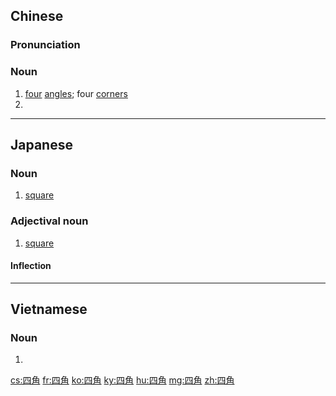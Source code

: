 ==Chinese==
{{zh-forms}}

===Pronunciation===
{{zh-pron
|m=sìjiǎo
|h=pfs=si-kok
|mn=sì-kak
|cat=n
}}

===Noun===
{{zh-noun}}

# [[four]] [[angle]]s; four [[corner]]s
# {{zh-abbrev|四角形}}

----

==Japanese==
{{ja-kanjitab|し|かく|yomi=on}}

===Noun===
{{ja-noun|しかく}}

# [[square]]

===Adjectival noun===
{{ja-adj|infl=na|しかく}}

# [[square]]
#: {{ja-usex|四角な箱|しかく な はこ|a square box}}

====Inflection====
{{ja-na|しかく}}

----

==Vietnamese==
{{vi-hantutab}}

===Noun===
{{vi-hantu}}

# {{han tu form of|tứ giác|[[quadrilateral]]}}

[[cs:四角]]
[[fr:四角]]
[[ko:四角]]
[[ky:四角]]
[[hu:四角]]
[[mg:四角]]
[[zh:四角]]